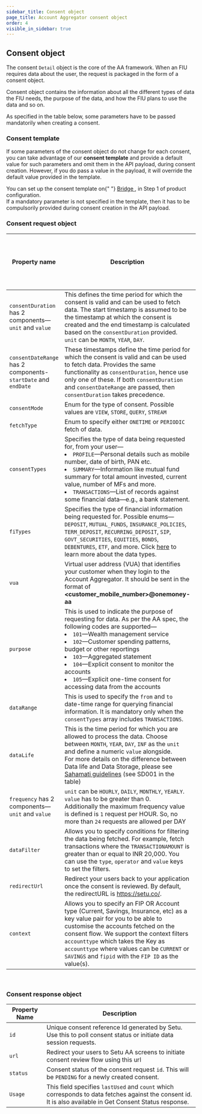 ```yaml
---
sidebar_title: Consent object
page_title: Account Aggregator consent object
order: 4
visible_in_sidebar: true
---
```


## Consent object

The consent `Detail` object is the core of the AA framework. When an FIU requires data about the user, the request is packaged in the form of a consent object.

Consent object contains the information about all the different types of data the FIU needs, the purpose of the data, and how the FIU plans to use the data and so on.

<Callout type type="note">
  As specified in the table below, some parameters have to be passed mandatorily
  when creating a consent.
</Callout>

<br />

### Consent template

If some parameters of the consent object do not change for each consent, you
can take advantage of our <b>consent template</b> and provide a default value
for such parameters and omit them in the API payload, during consent creation.
However, if you do pass a value in the payload, it will override the default
value provided in the template.

<Callout type type="tip">
  You can set up the consent template on{" "}
  <a href="https://bridge.setu.co/v2/login" target="_blank">
    Bridge
  </a>
  , in Step 1 of product configuration.
</Callout>
<br />
<Callout type type="warning">
  If a mandatory parameter is not specified in the template, then it has to be
  compulsorily provided during consent creation in the API payload.
</Callout>

<br />

### Consent request object

| Property name                                                 | Description                                                                                                                                                                                                                                                                                                                                                                                                  | Mandatory? | Allowed to set default value in the consent template? |
| ------------------------------------------------------------- | ------------------------------------------------------------------------------------------------------------------------------------------------------------------------------------------------------------------------------------------------------------------------------------------------------------------------------------------------------------------------------------------------------------ | ---------- | ----------------------------------------------------- |
| `consentDuration` has 2 components—`unit` and `value`         | This defines the time period for which the consent is valid and can be used to fetch data. The start timestamp is assumed to be the timestamp at which the consent is created and the end timestamp is calculated based on the `consentDuration` provided. `unit` can be `MONTH`, `YEAR`, `DAY`.                                                                                                             | Yes        | No                                                    |
| `consentDateRange` has 2 components-`startDate` and `endDate` | These timestamps define the time period for which the consent is valid and can be used to fetch data. Provides the same functionality as `consentDuration`, hence use only one of these. If both `consentDuration` and `consentDateRange` are passed, then `consentDuration` takes precedence.                                                                                                               |            | No
| `consentMode`                                                 | Enum for the type of consent. Possible values are `VIEW`, `STORE`, `QUERY`, `STREAM`                                                                                                                                                                                                                                                                                                                         |            | Yes
| `fetchType`                                                   | Enum to specify either `ONETIME` or `PERIODIC` fetch of data.                                                                                                                                                                                                                                                                                                                                                |            | Yes
| `consentTypes`                                                | Specifies the type of data being requested for, from your user—<br/><li>`PROFILE`—Personal details such as mobile number, date of birth, PAN etc.</li><li>`SUMMARY`—Information like mutual fund summary for total amount invested, current value, number of MFs and more.</li><li>`TRANSACTIONS`—List of records against some financial data—e.g., a bank statement.</li>                                   |            | Yes
| `fiTypes`                                                     | Specifies the type of financial information being requested for. Possible enums—`DEPOSIT`, `MUTUAL_FUNDS`, `INSURANCE_POLICIES`, `TERM_DEPOSIT`, `RECURRING_DEPOSIT`, `SIP`, `GOVT_SECURITIES`, `EQUITIES`, `BONDS`, `DEBENTURES`, `ETF`, and more. Click <a href="data/account-aggregator/fi-data-types" target="_blank">here</a> to learn more about the data types.                                       |            | Yes
| `vua`                                                         | Virtual user address (VUA) that identifies your customer when they login to the Account Aggregator. It should be sent in the format of **<customer_mobile_number>@onemoney-aa**                                                                                                                                                                                                                              |            | No
| `purpose`                                                     | This is used to indicate the purpose of requesting for data. As per the AA spec, the following codes are supported—<br/><li>`101`—Wealth management service</li><li>`102`—Customer spending patterns, budget or other reportings</li><li>`103`—Aggregated statement</li><li>`104`—Explicit consent to monitor the accounts</li><li>`105`—Explicit one-time consent for accessing data from the accounts</li> |            | Yes
| `dataRange`                                                   | This is used to specify the `from` and `to` date-time range for querying financial information. It is mandatory only when the `consentTypes` array includes `TRANSACTIONS`.                                                                                                                                                                                                                                  |            | No
| `dataLife`                                                    | This is the time period for which you are allowed to process the data. Choose between `MONTH`, `YEAR`, `DAY`, `INF` as the `unit` and define a numeric `value` alongside. <br /> For more details on the difference between Data life and Data Storage, please see [Sahamati guidelines](https://sahamati.org.in/aa-community-guidelines-v1/storage-of-data/) (see SD001 in the table)                       |            | Yes
| `frequency` has 2 components—`unit` and `value`               | `unit` can be `HOURLY`, `DAILY`, `MONTHLY`, `YEARLY`. `value` has to be greater than 0.<br/>Additionally the maximum frequency value is defined is `1` request per HOUR. So, no more than `24` requests are allowed per DAY                                                                                                                                                                                  |            | Yes
| `dataFilter`                                                  | Allows you to specify conditions for filtering the data being fetched. For example, fetch transactions where the `TRANSACTIONAMOUNT` is greater than or equal to INR 20,000. You can use the `type`, `operator` and `value` keys to set the filters.                                                                                                                                                         |            | No
| `redirectUrl`                                                 | Redirect your users back to your application once the consent is reviewed. By default, the redirectURL is https://setu.co/.                                                                                                                                                                                                                                                                                  |            | Yes
| `context`                                                     | Allows you to specify an FIP OR Account type (Current, Savings, Insurance, etc) as a key value pair for you to be able to customise the accounts fetched on the consent flow. We support the context filters `accounttype` which takes the Key as `accounttype` where values can be `CURRENT` or `SAVINGS` and `fipid` with the `FIP ID` as the value(s).                                                    |            | No

<br />

### Consent response object

| Property Name | Description                                                                                                                                                |
| ------------- | ---------------------------------------------------------------------------------------------------------------------------------------------------------- |
| `id`          | Unique consent reference Id generated by Setu. Use this to poll consent status or initiate data session requests.                                          |
| `url`         | Redirect your users to Setu AA screens to initiate consent review flow using this url                                                                      |
| `status`      | Consent status of the consent request `id`. This will be `PENDING` for a newly created consent.                                                            |
| `Usage`       | This field specifies `lastUsed` and `count` which corresponds to data fetches against the consent id. It is also available in Get Consent Status response. |

<WasPageHelpful />
